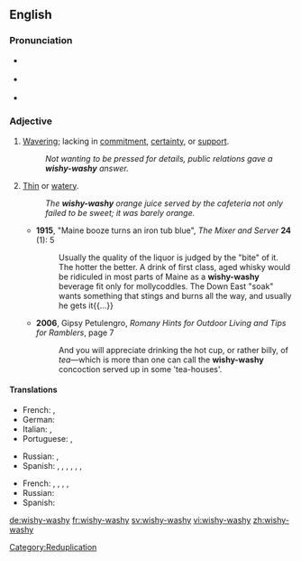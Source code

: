 ==English==

===Pronunciation===
* {{a|UK}} {{IPA|/ˈwɪ.ʃi.ˌwɒ.ʃi/}}
* {{a|US}} {{IPA|/ˈwɪ.ʃi.ˌwɑ.ʃi/}}
* {{audio|en-us-wishy-washy.ogg|Audio (US)}}

===Adjective===
{{en-adj|wishy-washi|er|more}}

# [[waver|Waver]]ing; lacking in [[commitment]], [[certainty]], or [[support]].
#:''Not wanting to be pressed for details, public relations gave a '''wishy-washy''' answer.''
# [[thin|Thin]] or [[watery]].
#:''The '''wishy-washy''' orange juice served by the cafeteria not only failed to be sweet; it was barely orange.''
#* '''1915''', "Maine booze turns an iron tub blue", ''The Mixer and Server'' '''24''' (1): 5
#*: Usually the quality of the liquor is judged by the "bite" of it.  The hotter the better.  A drink of first class, aged whisky would be ridiculed in most parts of Maine as a '''wishy-washy''' beverage fit only for mollycoddles. The Down East "soak" wants something that stings and burns all the way, and usually he gets it{{...}}
#* '''2006''', Gipsy Petulengro, ''Romany Hints for Outdoor Living and Tips for Ramblers'', page 7
#*: And you will appreciate drinking the hot cup, or rather billy, of ''tea''—which is more than one can call the '''wishy-washy''' concoction served up in some 'tea-houses'. 

====Translations====
{{trans-top|wavering or lacking in commitment, certainty, or support}}
* French: {{t|fr|fadasse}}, {{t|fr|aseptisé}} 
* German: {{t+|de|Wischiwaschi|alt=Wischiwaschi-}}
* Italian: {{t|it|incerto}}, {{t|it|smidollato}}
* Portuguese: {{t+|pt|indeciso|m}}, {{t-|pt|enrolado|m}}
{{trans-mid}}
* Russian: {{t|ru|невыразительный|sc=Cyrl}}, {{t|ru|хилый|sc=Cyrl}}
* Spanish: {{t+|es|indeciso|m}},  {{t|es|lábil}}, {{t|es|débil}}, {{t|es|calzonazos (colloquial)}}, {{t|es|vacilante}}, {{t|es|veleta}}, {{t|es|tornadizo}}
{{trans-bottom}}
{{trans-top|thin or watery}}
{{trans-mid}}
* French: {{t|fr|lavasse}}, {{t|fr|jus de chaussette}}, {{t|fr|pisse d'âne}}, {{t|fr|bibine}}, {{t|fr|eau de vaisselle}}
* Russian: {{t|ru|водянистый, слабый|sc=Cyrl}}
* Spanish: {{t|es|bebistrajo}}
{{trans-bottom}}

[[Category:Reduplication]]

[[de:wishy-washy]]
[[fr:wishy-washy]]
[[sv:wishy-washy]]
[[vi:wishy-washy]]
[[zh:wishy-washy]]